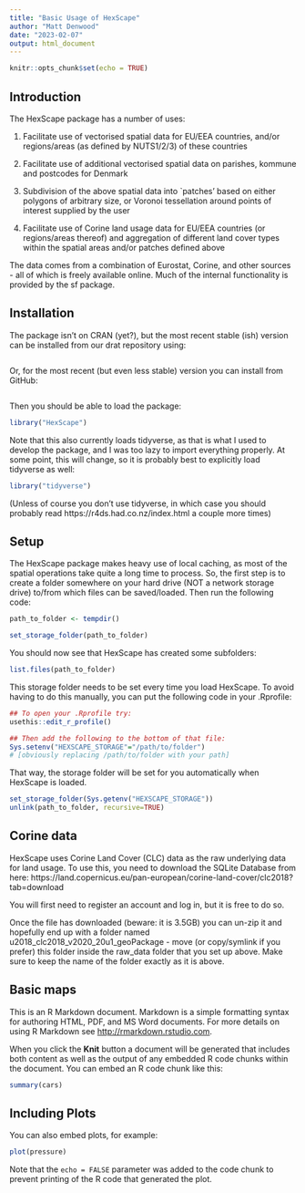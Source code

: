 ```yaml
---
title: "Basic Usage of HexScape"
author: "Matt Denwood"
date: "2023-02-07"
output: html_document
---
```


```r
knitr::opts_chunk$set(echo = TRUE)
```

## Introduction

The HexScape package has a number of uses:

1. Facilitate use of vectorised spatial data for EU/EEA countries, and/or regions/areas (as defined by NUTS1/2/3) of these countries

2. Facilitate use of additional vectorised spatial data on parishes, kommune and postcodes for Denmark

3. Subdivision of the above spatial data into `patches' based on either polygons of arbitrary size, or Voronoi tessellation around points of interest supplied by the user

4. Facilitate use of Corine land usage data for EU/EEA countries (or regions/areas thereof) and aggregation of different land cover types within the spatial areas and/or patches defined above

The data comes from a combination of Eurostat, Corine, and other sources - all of which is freely available online.  Much of the internal functionality is provided by the sf package.


## Installation

The package isn't on CRAN (yet?), but the most recent stable (ish) version can be installed from our drat repository using:

```r

```

Or, for the most recent (but even less stable) version you can install from GitHub:

```r

```

Then you should be able to load the package:

```r
library("HexScape")
```

Note that this also currently loads tidyverse, as that is what I used to develop the package, and I was too lazy to import everything properly. At some point, this will change, so it is probably best to explicitly load tidyverse as well:

```r
library("tidyverse")
```

(Unless of course you don't use tidyverse, in which case you should probably read https://r4ds.had.co.nz/index.html a couple more times)


## Setup

The HexScape package makes heavy use of local caching, as most of the spatial operations take quite a long time to process.  So, the first step is to create a folder somewhere on your hard drive (NOT a network storage drive) to/from which files can be saved/loaded. Then run the following code:

```r
path_to_folder <- tempdir()
```

```r
set_storage_folder(path_to_folder)
```

You should now see that HexScape has created some subfolders:

```r
list.files(path_to_folder)
```

This storage folder needs to be set every time you load HexScape.  To avoid having to do this manually, you can put the following code in your .Rprofile:

```r
## To open your .Rprofile try:
usethis::edit_r_profile()

## Then add the following to the bottom of that file:
Sys.setenv("HEXSCAPE_STORAGE"="/path/to/folder")
# [obviously replacing /path/to/folder with your path]
```

That way, the storage folder will be set for you automatically when HexScape is loaded.

```r
set_storage_folder(Sys.getenv("HEXSCAPE_STORAGE"))
unlink(path_to_folder, recursive=TRUE)
```

## Corine data

HexScape uses Corine Land Cover (CLC) data as the raw underlying data for land usage.  To use this, you need to download the SQLite Database from here:  https://land.copernicus.eu/pan-european/corine-land-cover/clc2018?tab=download

You will first need to register an account and log in, but it is free to do so.

Once the file has downloaded (beware:  it is 3.5GB) you can un-zip it and hopefully end up with a folder named u2018_clc2018_v2020_20u1_geoPackage - move (or copy/symlink if you prefer) this folder inside the raw_data folder that you set up above.  Make sure to keep the name of the folder exactly as it is above.

## Basic maps








This is an R Markdown document. Markdown is a simple formatting syntax for authoring HTML, PDF, and MS Word documents. For more details on using R Markdown see <http://rmarkdown.rstudio.com>.

When you click the **Knit** button a document will be generated that includes both content as well as the output of any embedded R code chunks within the document. You can embed an R code chunk like this:

```r
summary(cars)
```

## Including Plots

You can also embed plots, for example:

```r
plot(pressure)
```

Note that the `echo = FALSE` parameter was added to the code chunk to prevent printing of the R code that generated the plot.
